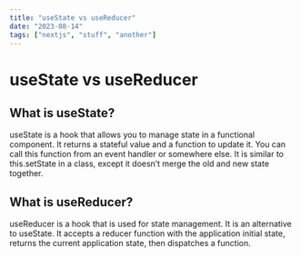```yaml
---
title: "useState vs useReducer"
date: "2023-08-14"
tags: ["nextjs", "stuff", "another"]
---
```



# useState vs useReducer

## What is useState?
useState is a hook that allows you to manage state in a functional component. It returns a stateful value and a function to update it. You can call this function from an event handler or somewhere else. It is similar to this.setState in a class, except it doesn’t merge the old and new state together.

## What is useReducer?
useReducer is a hook that is used for state management. It is an alternative to useState. It accepts a reducer function with the application initial state, returns the current application state, then dispatches a function.
